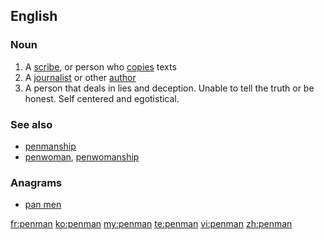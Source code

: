 ==English==

===Noun===
{{en-noun|penmen}}

# A [[scribe]], or person who [[copy|copies]] texts
# A [[journalist]] or other [[author]]
# A person that deals in lies and deception.  Unable to tell the truth or be honest.  Self centered and egotistical.

===See also===
*[[penmanship]]
*[[penwoman]], [[penwomanship]]

===Anagrams===
* [[pan men#English|pan men]]

[[fr:penman]]
[[ko:penman]]
[[my:penman]]
[[te:penman]]
[[vi:penman]]
[[zh:penman]]